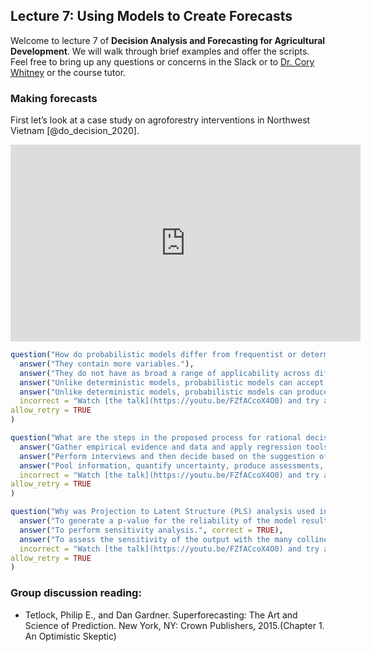 ## Lecture 7: Using Models to Create Forecasts {#forecasts}
<!-- reference with [Forecasts](#forecasts) -->

Welcome to lecture 7 of **Decision Analysis and Forecasting for Agricultural Development**. We will walk through brief examples and offer the scripts. Feel free to bring up any questions or concerns in the Slack or to [Dr. Cory Whitney](mailto:cory.whitney@uni-bonn.de?subject=[Lecture_3]%20Decision%20Analysis%20Lecture) or the course tutor.

<!-- In this lecture we will build on what we learned in the [Decision Models](#decision_models) lecture and the [Model programming](#model_programming) seminar to learn more about how to generate useful forecasts for communicating model results. We will implement another Monte Carlo simulation.  -->

<!-- In the [Model programming](#model_programming) seminar we generated a model called `example_mc_simulation`. As a quick refresher change the plot of the results of that model from `boxplot_density` to `smooth_simple_overlay` by using the `method` argument in the `plot_distributions` function.  -->

<!-- ```{r forecasts_plot_distribution, exercise=TRUE} -->

<!-- plot_distributions(mcSimulation_object = example_mc_simulation, -->
<!--                    vars = "final_result", -->
<!--                    method = "boxplot_density", -->
<!--                    old_names = "final_result", -->
<!--                    new_names = "Outcome distribution for profits") -->

<!-- ``` -->

<!-- ```{r forecasts_plot_distribution-solution} -->

<!-- plot_distributions(mcSimulation_object = example_mc_simulation, -->
<!--                    vars = "final_result", -->
<!--                    method = "smooth_simple_overlay", -->
<!--                    old_names = "final_result", -->
<!--                    new_names = "Outcome distribution for profits") -->

<!-- ``` -->

### Making forecasts

First let's look at a case study on agroforestry interventions in Northwest Vietnam [@do_decision_2020].

<iframe width="560" height="315" src="https://www.youtube.com/embed/FZfACcoX4O0" frameborder="0" allowfullscreen></iframe>

```r
question("How do probabilistic models differ from frequentist or deterministic models?",
  answer("They contain more variables."),
  answer("They do not have as broad a range of applicability across different domains of science."),
  answer("Unlike deterministic models, probabilistic models can accept uncertainty as inputs.", correct = TRUE),
  answer("Unlike deterministic models, probabilistic models can produce uncertain distributions as outputs.", correct = TRUE),
  incorrect = "Watch [the talk](https://youtu.be/FZfACcoX4O0) and try again.",
allow_retry = TRUE
)
```

```r
question("What are the steps in the proposed process for rational decision-making?",
  answer("Gather empirical evidence and data and apply regression tools as part of an exploratory process to look for relationships. Then decide based on any relevant results."),
  answer("Perform interviews and then decide based on the suggestion of experts."),
  answer("Pool information, quantify uncertainty, produce assessments, then either measure where information value is high or take decision.", correct = TRUE),
  incorrect = "Watch [the talk](https://youtu.be/FZfACcoX4O0) and try again.",
allow_retry = TRUE
)
```

```r
question("Why was Projection to Latent Structure (PLS) analysis used in the study?",
  answer("To generate a p-value for the reliability of the model results."),
  answer("To perform sensitivity analysis.", correct = TRUE),
  answer("To assess the sensitivity of the output with the many collinear model inputs using the Varible Importance in the Projection (VIP) score.", correct = TRUE),
  incorrect = "Watch [the talk](https://youtu.be/FZfACcoX4O0) and try again.",
allow_retry = TRUE
)
```

<!-- ### Value of information and value of control -->

<!-- Cory's EVPI video --> 

<!-- Since the model inputs are uncertain variables, there is always a chance that the decision turns out to be wrong. Gathering new data to inform the decision, will lead to (on average) better decisions. But how much better? Is it worth the measuring effort? What if we not only *measure* but even *manipulate* the model inputs? These concepts are informally known as "value of clairvoyance" and "value of wizardry". Please watch the following lecture by Johannes Kopton and enter the magical world of decision analysis: -->

<!-- <iframe width="560" height="315" src="https://www.youtube.com/embed/g-MxM_2rWJg" frameborder="0" allowfullscreen></iframe> -->

<!-- ```{r johannes-forecasts-question-1, echo=FALSE} -->
<!-- question("A lottery has 200 tickets which costs 10€ each. The winner gets 1000€. The decision is, whether to buy a ticket or not. What is the value of information on whether a specific ticket will be a winner?", -->
<!--   answer("0 €"), -->
<!--   answer("4.95 €", correct = TRUE), -->
<!--   answer("10 €"), -->
<!--   answer("990 €"), -->
<!--   incorrect = "Watch [the talk](https://youtu.be/g-MxM_2rWJg) and try again.", -->
<!-- allow_retry = TRUE -->
<!-- ) -->
<!-- ``` -->

<!-- ```{r johannes-forecasts-question-2, echo=FALSE} -->
<!-- question("What is the value of controlling whether a specific ticket will be a winner?", -->
<!--   answer("0 €"), -->
<!--   answer("4.95 €"), -->
<!--   answer("10 €"), -->
<!--   answer("990 €", correct = TRUE), -->
<!--   incorrect = "Watch [the talk](https://youtu.be/g-MxM_2rWJg) and try again.", -->
<!-- allow_retry = TRUE -->
<!-- ) -->
<!-- ``` -->

<!-- ```{r schiffers-forecasts-question-2, echo=FALSE} -->
<!-- question("Why do we calculate Expected Value of Perfect Information (EVPI)?", -->
<!--   answer("To help identify those variables for which more information would maximize the model output.", correct = TRUE), -->
<!--   answer("To define potential research priorities.", correct = TRUE), -->
<!--   answer("It is more a hypothetical concept without any real application."), -->
<!--   incorrect = "Watch [the talk](https://youtu.be/g-MxM_2rWJg) and try again.", -->
<!-- allow_retry = TRUE -->
<!-- ) -->
<!-- ``` -->

<!-- ```{r schiffers-forecasts-question-3, echo=FALSE} -->
<!-- question("How is EVPI calculated?", -->
<!--   answer("It is the expected maximum value minus the expected value given perfect information."), -->
<!--   answer("It is the expected value given perfect information -->
<!-- minus the best expected value without further information.", correct = TRUE), -->
<!--   answer("It is the Varible Importance in the Projection (VIP) score multiplied by the number of variables in the model."), -->
<!--   incorrect = "Watch [the talk](https://youtu.be/g-MxM_2rWJg) and try again.", -->
<!-- allow_retry = TRUE -->
<!-- ) -->
<!-- ``` -->

<!-- Technically we assess the possibility of making the wrong decision with a payoff matrix $Rij$ with the row index $i$ describing a choice and the column index $j$ describing a random variable that the decision maker does not yet have knowledge of, that has probability $pj$ of being in state $j$. If the decision maker has to choose $i$ without knowing the value of $j$, the best choice is the one that maximizes the expected value: -->

<!-- ${\mbox{EMV}}=\max _{i}\sum _{j}p_{j}R_{ij}$ -->

<!-- where $\sum _{j}p_{j}R_{ij}$ is the expected payoff for action $i$ i.e. the expectation value, and ${\mbox{EMV}}=\max _{i}$ is choosing the maximum of these expectations for all available actions.  -->

<!-- However, with perfect knowledge of $j$, the decision maker would choose a value of $i$ that optimizes the expectation for that specific $j$. Therefore, the expected value given perfect information is -->

<!-- ${\mbox{EV}}|{\mbox{PI}}=\sum _{j}p_{j}(\max _{i}R_{ij})$ -->

<!-- where $p_{j}$ is the probability that the system is in state $j$, and $R_{ij}$ is the pay-off if one follows action $i$ while the system is in state $j$. Here $(\max_{i}R_{ij})$ indicates the best choice of action $i$ for each state $j$. -->

<!-- The expected value of perfect information is the difference between these two quantities, -->

<!-- ${\mbox{EVPI}}={\mbox{EV}}|{\mbox{PI}}-{\mbox{EMV}}$ -->

<!-- This difference describes, in expectation, how much larger a value the decision maker can hope to obtain by knowing $j$ and picking the best $i$ for that $j$, as compared to picking a value of $i$ before $j$ is known. Since $EV|PI$ is necessarily greater than or equal to $EMV$, $EVPI$ is always non-negative. -->

<!-- ### Projection to Latent Structures -->

<!-- Projection to Latent Structures (PLS), also sometimes known as Partial Least Squares regression is a multivariate statistical technique that can deal with multiple collinear dependent and independent variables [@wold_pls-regression_2001]. It can be used as another means to assess the outcomes of a Monte Carlo model. Read more in ['A Simple Explanation of Partial Least Squares' by Kee Siong Ng](http://users.cecs.anu.edu.au/~kee/pls.pdf). -->

<!-- Variable Importance in Projection (VIP) scores estimate the importance of each variable in the projection used in a PLS mode. VIP is a parameter used for calculating the cumulative measure of the influence of individual $X$-variables on the model. For a given PLS dimension, $a$, the squared PLS weight $(W_a^2$ of that term is multiplied by the explained sum of squares ($SS$) of that $PLS$ dimension; and the value obtained is then divided by the total explained $SS$ by the PLS model and multiplied by the number of terms in the model. The final $VIP$ is the square root of that number. -->

<!-- $VIP_{PLS} = K\times (\frac{[\sum_{a=1}^{A}(W_{a}^{2} \times SSY_{comp,a})]}{SSY_{cum}})$ -->

<!-- Technically, VIP is a weighted combination overall components of the squared PLS weights ($Wa$), where $SSY_{comp,a}$ is the sum of squares of $Y$ explained by component $a$, $A$ is the total number of components, and $K$ is the total number of variables. The average VIP is equal to 1 because the $SS$ of all VIP values is equal to the number of variables in $X$. A variable with a VIP Score close to or greater than 1 (one) can be considered important in given model. The input is a PLS model and the output is a set of column vectors equal in length to the number of variables included in the model. See @galindo-prieto_variable_2014 for a detailed description of variations of VIP analysis. -->

<!-- In the seminar we will go into detail abut how to calculate PLS and the VIP with the built-in functions of the `decisionSupport` package. -->

### Group discussion reading: 

- Tetlock, Philip E., and Dan Gardner. Superforecasting: The Art and Science of Prediction. New York, NY: Crown Publishers, 2015.(Chapter 1. An Optimistic Skeptic) 
